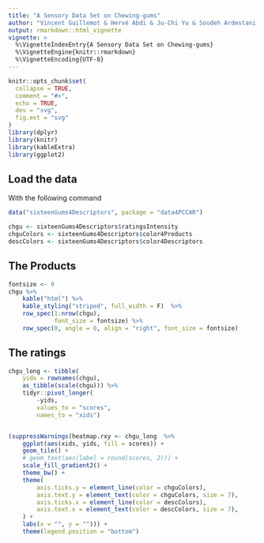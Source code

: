 ```yaml
---
title: "A Sensory Data Set on Chewing-gums"
author: "Vincent Guillemot & Hervé Abdi & Ju-Chi Yu & Soudeh Ardestani Khoubrouy"
output: rmarkdown::html_vignette
vignette: >
  %\VignetteIndexEntry{A Sensory Data Set on Chewing-gums}
  %\VignetteEngine{knitr::rmarkdown}
  %\VignetteEncoding{UTF-8}
---
```


```r
knitr::opts_chunk$set(
  collapse = TRUE,
  comment = "#>",
  echo = TRUE, 
  dev = "svg",
  fig.ext = "svg"
)
library(dplyr)
library(knitr)
library(kableExtra)
library(ggplot2)
```

## Load the data

With the following command

```r
data("sixteenGums4Descriptors", package = "data4PCCAR")
```

```r
chgu <- sixteenGums4Descriptors$ratingsIntensity
chguColors <- sixteenGums4Descriptors$color4Products
descColors <- sixteenGums4Descriptors$color4Descriptors
```

## The Products {.smaller}

```r
fontsize <- 9
chgu %>%
    kable("html") %>%
    kable_styling("striped", full_width = F)  %>%
    row_spec(1:nrow(chgu),
             font_size = fontsize) %>%
    row_spec(0, angle = 0, align = "right", font_size = fontsize)
```


## The ratings


```r
chgu_long <- tibble(
    yids = rownames(chgu), 
    as_tibble(scale(chgu))) %>%
    tidyr::pivot_longer(
        -yids,
        values_to = "scores",
        names_to = "xids")


(suppressWarnings(heatmap.rxy <- chgu_long  %>%
    ggplot(aes(xids, yids, fill = scores)) +
    geom_tile() +
    # geom_text(aes(label = round(scores, 2))) +
    scale_fill_gradient2() +
    theme_bw() +
    theme(
        axis.ticks.y = element_line(color = chguColors),
        axis.text.y = element_text(color = chguColors, size = 7),
        axis.ticks.x = element_line(color = descColors),
        axis.text.x = element_text(color = descColors, size = 7),
    ) +
    labs(x = "", y = ""))) + 
    theme(legend.position = "bottom")
```


